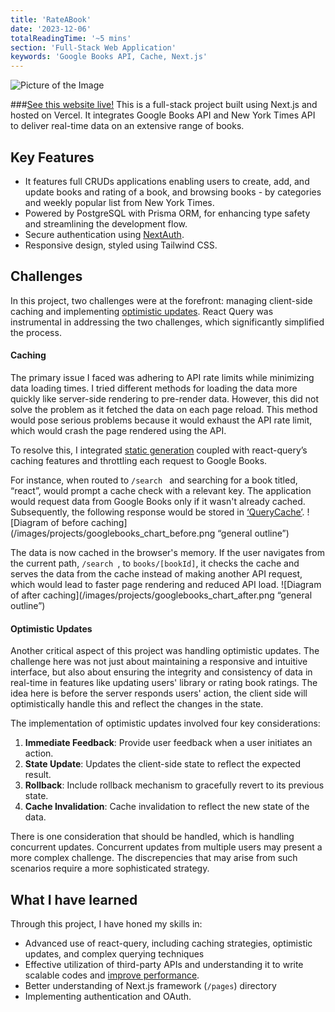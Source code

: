 ```yaml
---
title: 'RateABook'
date: '2023-12-06'
totalReadingTime: '~5 mins'
section: 'Full-Stack Web Application'
keywords: 'Google Books API, Cache, Next.js'
---
```


![Picture of the Image](/images/projects/googlebooks.png "Scenic View")

###[See this website live!](https://google-books-library.vercel.app/)
This is a full-stack project built using Next.js and hosted on Vercel. It integrates Google Books API and New York Times API to deliver real-time data on an extensive range of books. 

## Key Features
-	It features full CRUDs applications enabling users to create, add, and update books and rating of a book, and browsing books - by categories and weekly popular list from New York Times. 
-	Powered by PostgreSQL with Prisma ORM, for enhancing type safety and streamlining the development flow.
-	Secure authentication using [NextAuth](https://next-auth.js.org/v3/adapters/prisma).
-	Responsive design, styled using Tailwind CSS.

## Challenges
In this project, two challenges were at the forefront: managing client-side caching and implementing [optimistic updates](https://tanstack.com/query/v4/docs/react/guides/optimistic-updates). React Query was instrumental in addressing the two challenges, which significantly simplified the process.

#### Caching
The primary issue I faced was adhering to API rate limits while minimizing data loading times. I tried different methods for loading the data more quickly like server-side rendering to pre-render data. However, this did not solve the problem as it fetched the data on each page reload. This method would pose serious problems because it would exhaust the API rate limit, which would crash the page rendered using the API.

To resolve this, I integrated [static generation](https://nextjs.org/docs/pages/building-your-application/rendering/static-site-generation) coupled with react-query’s caching features and throttling each request to Google Books.

For instance, when routed to ```/search ``` and searching for a book titled, “react”, would prompt a cache check with a relevant key. The application would request data from Google Books only if it wasn't already cached. Subsequently, the following response would be stored in [‘QueryCache’]( https://tanstack.com/query/v4/docs/react/reference/QueryCache).
![Diagram of before caching](/images/projects/googlebooks_chart_before.png “general outline”)

The data is now cached in the browser's memory. If the user navigates from the current path, ```/search ```, to ```books/[bookId]```, it checks the cache and serves the data from the cache instead of making another API request, which would lead to faster page rendering and reduced API load. 
![Diagram of after caching](/images/projects/googlebooks_chart_after.png “general outline”)

#### Optimistic Updates

Another critical aspect of this project was handling optimistic updates. The challenge here was not just about maintaining a responsive and intuitive interface, but also about ensuring the integrity and consistency of data in real-time in features like updating users' library or rating book ratings. The idea here is before the server responds users' action, the client side will optimistically handle this and reflect the changes in the state.

The implementation of optimistic updates involved four key considerations:
1. **Immediate Feedback**: Provide user feedback when a user initiates an action.
2. **State Update**: Updates the client-side state to reflect the expected result. 
3. **Rollback**: Include rollback mechanism to gracefully revert to its previous state.
4. **Cache Invalidation**: Cache invalidation to reflect the new state of the data.

There is one consideration that should be handled, which is handling concurrent updates. Concurrent updates from multiple users may present a more complex challenge. The discrepencies that may arise from such scenarios require a more sophisticated strategy.

## What I have learned
Through this project, I have honed my skills in:
-	Advanced use of react-query, including caching strategies, optimistic updates, and complex querying techniques 
-	Effective utilization of third-party APIs and understanding it to write scalable codes and [improve performance]( https://developers.google.com/books/docs/v1/performance). 
-	Better understanding of Next.js framework (```/pages```) directory
-	Implementing authentication and OAuth.
